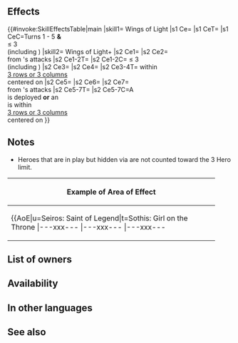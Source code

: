 {{Passive
|name=Wings of Light
|type=C
|exclusive=1
|canUseMove={{MoveList|All}}
|canUseWeapon={{WeaponList|All}}
|intID=2413
|sort=497
|effectRange=99
|value=8
|timingID=2
|abilityID=257
|limit1ID=60
|limit2ID=64
|randomTimestamp=2021-02-28T07:00:00Z
|randomMinLv=31
|properties=random_owner
|1name=Wings of Light
|1tagid=SID_光輝く翼
|1required=-
|1next=-
|2name=Wings of Light+
|alt2name=Wings of Light Plus
|2tagid=SID_光輝く翼・神
|2effect=If the number of Mythic Hero allies on team ≤ 3 (including unit), grants Atk/Spd/Def/Res+X (X = turn number + 3; max 8) and "reduces damage from attacks (excluding area-of-effect Specials) by 30%" to Mythic Hero allies (excluding unit) during their combat. Grants Atk/Spd/Def/Res+4 and Special cooldown charge +1 (only highest value applied; does not stack) per attack to allies within 3 rows or 3 columns centered on unit during their combat. If there is a Mythic Hero ally on your team (excluding unit), or if there is an ally within 3 rows or 3 columns centered on unit, grants Atk/Spd/Def/Res+5 to unit, reduces damage from attacks during combat by 30% (excluding area-of-effect Specials), and grants Special cooldown charge +1 to unit per attack during combat (only highest value applied; does not stack).
|2cost=300
|properties2=
|1cost=300
|1effect=Grants Atk/Spd/Def/Res+2+X to ally Mythic Heroes during combat in turns 1 through 5 (X = turn number). (Excludes unit.)<br><br>(Effect only active if team includes three or fewer Mythic Heroes, including unit.)
}}
==Effects==
{{#invoke:SkillEffectsTable|main
|skill1={{Si|Wings of Light}} Wings of Light
|s1 Ce={{Eft|Temporary buffs|Atk/Spd/Def/Res|turn number, +2}}
|s1 CeT={{Utt|Mythic}} {{Tgt|Allies}}
|s1 CeC=Turns 1 - 5 '''&'''<br>{{Utt|Mythic}} {{Tgt|Allies}} ≤ 3<br>(including {{Tgt|Unit}})
|skill2={{Si|Wings of Light+}} Wings of Light+
|s2 Ce1={{Eft|Temporary buffs|Atk/Spd/Def/Res|turn number, +3|max=8}}
|s2 Ce2={{Eft|Damage Reduction|30%}}<br>from {{Tgt|Foe}}'s attacks
|s2 Ce1-2T={{Utt|Mythic}} {{Tgt|Allies}}
|s2 Ce1-2C={{Utt|Mythic}} {{Tgt|Allies}} ≤ 3<br>(including {{Tgt|Unit}})
|s2 Ce3={{Eft|Temporary buffs|Atk/Spd/Def/Res|4}}
|s2 Ce4={{Eft|Accelerate Charge}}
|s2 Ce3-4T={{Tgt|Allies}} within<br>[[3 rows or 3 columns]]<br>centered on {{Tgt|Unit}}
|s2 Ce5={{Eft|Temporary buffs|Atk/Spd/Def/Res|5}}
|s2 Ce6={{Eft|Accelerate Charge}}
|s2 Ce7={{Eft|Damage Reduction|30%}}<br>from {{Tgt|Foe}}'s attacks
|s2 Ce5-7T={{Tgt|Unit}}
|s2 Ce5-7C=A {{Utt|Mythic}} {{Tgt|Ally}}<br>is deployed '''or''' an<br>{{Tgt|Ally}} is within<br>[[3 rows or 3 columns]]<br>centered on {{Tgt|Unit}}
}}

==Notes==
{{Temporary buffs}}
{{AlliesCombatEffect|effect=temporary buffs}}
* {{Utt|Mythic}} Heroes that are in play but hidden via {{SEt|Pair Up}} are not counted toward the 3 {{Utt|Mythic}} Hero limit.
{{DamagePercentageReduction|name=Wings of Light+}}
{{CooldownChargePlus|name=Wings of Light+}}
{{AlliesCombatEffect|effect=temporary buffs, damage reduction and +1 Special cooldown charge effects|name=Wings of Light+}}
{|class="wikitable default mw-collapsible" 
!Example of Area of Effect
|-
|align="middle" style="max-width:450px;margin:auto"|{{AoE|u=Seiros: Saint of Legend|t=Sothis: Girl on the Throne
|---xxx---
|---xxx---
|---xxx---
|xxxxxxxxx
|xxxxuxxtx
|xxxxxxxxx
|---xxx---
|---xxx---
|---xxx---
}}
|}

==List of owners==
{{Skill Hero List}}
==Availability==
{{PassiveFocusList}}
{{PassiveDistributionList}}
{{PassiveCombatManualList}}
==In other languages==
{{OtherLanguages
|japanese=光輝く翼
|german=Lichtschwingen
|spanishEU=Alas de luz
|spanishLA=Alas de luz
|french=Ailes de lumière
|italian=Ali fulgide
|chineseTW=燦爛光翼
|portuguese=Asas da luz
}}
==See also==
{{See also skills|cond=Description LIKE '%grants Atk/Spd/Def/Res+_ to allies%during combat%' AND Exclusive='1' OR Description LIKE '%an ally is within%rows%'}}
{{Passives Navbox|C}}
